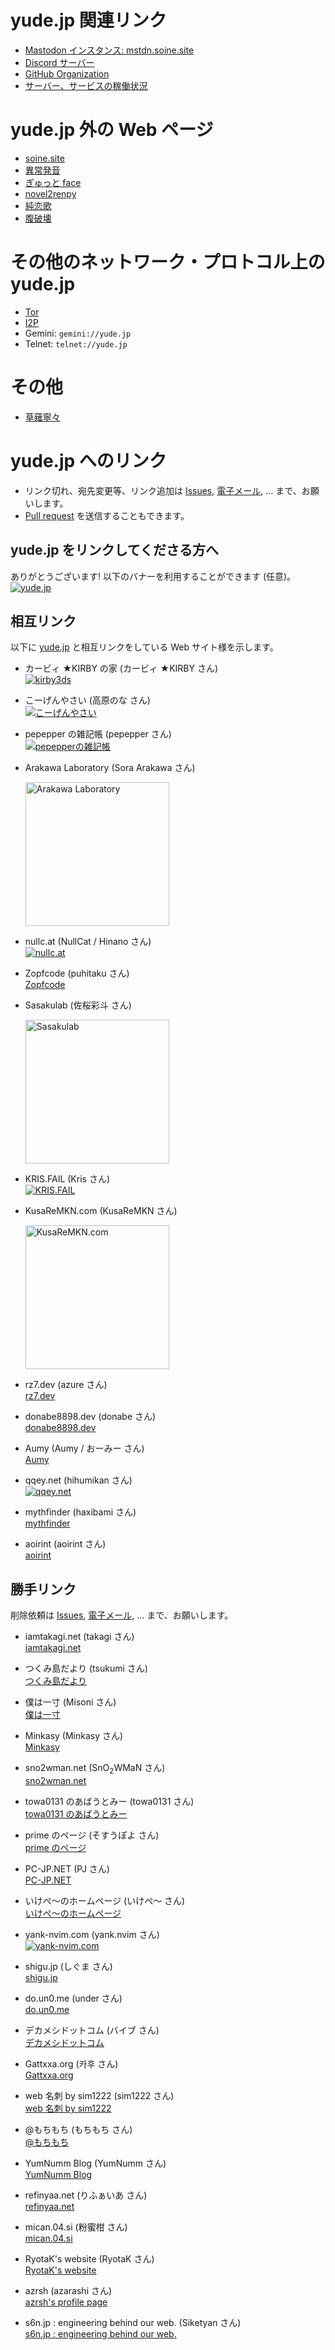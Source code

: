 # yude.jp 関連リンク

- [Mastodon インスタンス: mstdn.soine.site](https://mstdn.soine.site)
- [Discord サーバー](https://discord.gg/X6srY7X)
- [GitHub Organization](https://github.com/yudejp)
- [サーバー、サービスの稼働状況](https://status.yude.jp)

# yude.jp 外の Web ページ

- [soine.site](https://soine.site)
- [異常発音](https://weird-pronounciation.vercel.app/)
- [ぎゅっと face](https://gyutto-face-yude.vercel.app/)
- [novel2renpy](https://novel2renpy.vercel.app/)
- [純恋歌](https://junrenka-randomizer.vercel.app/)
- [腹破壊](https://stomach-breaker.vercel.app/)

# その他のネットワーク・プロトコル上の yude.jp

- [Tor](http://yudejpwxp2cziclocqjfd55ucw2dh6ncswopluh7exwusjlfkvkwhwqd.onion)
- [I2P](http://yude.i2p/?i2paddresshelper=idabfrazqbh7upvo2f5hx3ajpqglrwny66qbvcoatfqoq64ifiaq.b32.i2p)
- Gemini: <code>gemini://yude.jp</code>
- Telnet: <code>telnet://yude.jp</code>

# その他

- [草薙寧々](https://pjsekai.sega.jp/character/unite04/nene/index.html)

# yude.jp へのリンク

- リンク切れ、宛先変更等、リンク追加は [Issues](https://github.com/yudejp/yude.jp/issues), [電子メール](mailto:i@yude.jp), ... まで、お願いします。
- [Pull request](https://github.com/yudejp/yude.jp/pulls) を送信することもできます。

## yude.jp をリンクしてくださる方へ

ありがとうございます! 以下のバナーを利用することができます (任意)。\
[![yude.jp](/assets/images/banner_new.png)](https://yude.jp/images/banner_new.png)

## 相互リンク

以下に [yude.jp](https://yude.jp) と相互リンクをしている Web サイト様を示します。

- カービィ ★KIRBY の家 (カービィ ★KIRBY さん)\
  [![kirby3ds](/assets/images/mutual-links/kirby3ds.png)](https://exout.net/~kirby3ds/)

- こーげんやさい (高原のな さん)\
  [![こーげんやさい](/assets/images/mutual-links/nona-takahara.png)](https://nona-takahara.github.io/)

- pepepper の雑記帳 (pepepper さん)\
  [![pepepperの雑記帳](/assets/images/mutual-links/pepepper.png)](https://www.pepepper.net/)

- Arakawa Laboratory (Sora Arakawa さん)

  <a href="https://arkw.net/">
    <img
      src="/assets/images/mutual-links/arkwnet.png"
      width="230"
      alt="Arakawa Laboratory"
    />
  </a>

- nullc.at (NullCat / Hinano さん)\
  [![nullc.at](/assets/images/mutual-links/nullcat.png)](https://nullc.at)

- Zopfcode (puhitaku さん)\
  [Zopfcode](https://www.zopfco.de/)

- Sasakulab (佐桜彩斗 さん)

  <a href="https://sasakulab.com/">
    <img
      src="/assets/images/mutual-links/sasakulab.png"
      width="230"
      alt="Sasakulab"
    />
  </a>

- KRIS.FAIL (Kris さん)\
  [![KRIS.FAIL](/assets/images/mutual-links/kris_fail.png)](https://kris.fail/)

- KusaReMKN.com (KusaReMKN さん)

  <a href="https://kusaremkn.com/">
    <img
      src="/assets/images/mutual-links/kusaremkn.webp"
      width="230"
      alt="KusaReMKN.com"
    />
  </a>

- rz7.dev (azure さん)\
  [rz7.dev](https://rz7.dev)

- donabe8898.dev (donabe さん)\
  [donabe8898.dev](https://donabe8898.dev/)

- Aumy (Aumy / おーみー さん)\
  [Aumy](https://fuku.day/)

- qqey.net (hihumikan さん)\
  [![qqey.net](/assets/images/mutual-links/qqeynet.png)](https://www.qqey.net/)

- mythfinder (haxibami さん)\
  [mythfinder](https://www.haxibami.net/)

- aoirint (aoirint さん)\
  [aoirint](https://aoirint.com/)

## 勝手リンク

削除依頼は [Issues](https://github.com/yudejp/yude.jp/issues), [電子メール](mailto:i@yude.jp), ... まで、お願いします。

- iamtakagi.net (takagi さん)\
  [iamtakagi.net](https://iamtakagi.net/)

- つくみ島だより (tsukumi さん)\
  [つくみ島だより](https://blog.tsukumijima.net/)

- 僕は一寸 (Misoni さん)\
  [僕は一寸](https://misoni.me/)

- Minkasy (Minkasy さん)\
  [Minkasy](https://www.minkasy.work/)

- sno2wman.net (SnO<sub>2</sub>WMaN さん)\
  [sno2wman.net](https://sno2wman.net/)

- towa0131 のあばうとみー (towa0131 さん)\
  [towa0131 のあばうとみー](https://www.towa0131.jp/)

- prime のページ (そすうぽよ さん)\
  [prime のページ](https://poyo.me/)

- PC-JP.NET (PJ さん)\
  [PC-JP.NET](https://pc-jp.net/)

- いけぺ〜のホームページ (いけぺ～ さん)\
  [いけぺ〜のホームページ](https://ikepe.xyz/index.html)

- yank-nvim.com (yank.nvim さん)\
  [![yank-nvim.com](/assets/images/mutual-links/yank-nvim.png)](https://yank-nvim.com/links)

- shigu.jp (しぐま さん)\
  [shigu.jp](https://shigu.jp)

- do.un0.me (under さん)\
  [do.un0.me](https://do.un0.me/)

- デカメシドットコム (バイブ さん)\
  [デカメシドットコム](https://dekameshi.com/)

- Gattxxa.org (카후 さん)\
  [Gattxxa.org](https://gattxxa.org/)

- web 名刺 by sim1222 (sim1222 さん)\
  [web 名刺 by sim1222](https://sim1222.com/)

- @もちもち (もちもち さん)\
  [@もちもち](https://motimotipurinn.github.io/)

- YumNumm Blog (YumNumm さん)\
  [YumNumm Blog](https://yumnumm.net/)

- refinyaa.net (りふぁいあ さん)\
  [refinyaa.net](https://refinyaa.net/)

- mican.04.si (粉蜜柑 さん)\
  [mican.04.si](https://mican.04.si/)

- RyotaK's website (RyotaK さん)\
  [RyotaK's website](https://ryotak.net/)

- azrsh (azarashi さん)\
  [azrsh's profile page](https://azr.sh/)

- s6n.jp : engineering behind our web. (Siketyan さん)\
  [s6n.jp : engineering behind our web.](https://s6n.jp/)

